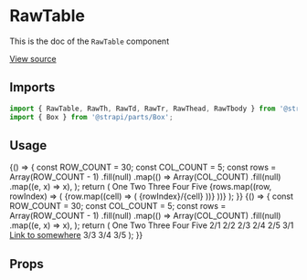 <!--- RawTable.stories.mdx --->


<Meta title="Design System/Technical Components/RawTable" component={RawTable} />

# RawTable

This is the doc of the `RawTable` component

[View source](https://github.com/strapi/parts/tree/develop/packages/strapi-parts/src/RawTable)

## Imports

```js
import { RawTable, RawTh, RawTd, RawTr, RawThead, RawTbody } from '@strapi/parts/RawTable';
import { Box } from '@strapi/parts/Box';
```

## Usage

<Canvas>
  <Story name="base">
    {() => {
      const ROW_COUNT = 30;
      const COL_COUNT = 5;
      const rows = Array(ROW_COUNT - 1)
        .fill(null)
        .map(() =>
          Array(COL_COUNT)
            .fill(null)
            .map((e, x) => x),
        );
      return (
        <Box shadow="filterShadow" padding={3} hasRadius>
          <RawTable colCount={COL_COUNT} rowCount={ROW_COUNT}>
            <RawThead>
              <RawTr>
                <RawTh>
                  <Box padding={2} background="neutral200">
                    One
                  </Box>
                </RawTh>
                <RawTh>
                  <Box padding={2} background="neutral200">
                    Two
                  </Box>
                </RawTh>
                <RawTh>
                  <Box padding={2} background="neutral200">
                    Three
                  </Box>
                </RawTh>
                <RawTh>
                  <Box padding={2} background="neutral200">
                    Four
                  </Box>
                </RawTh>
                <RawTh>
                  <Box padding={2} background="neutral200">
                    Five
                  </Box>
                </RawTh>
              </RawTr>
            </RawThead>
            <RawTbody>
              {rows.map((row, rowIndex) => (
                <RawTr key={`row-${rowIndex}`}>
                  {row.map((cell) => (
                    <RawTd key={`cell-${rowIndex}-${cell}`}>
                      <Box padding={2}>
                        {rowIndex}/{cell}
                      </Box>
                    </RawTd>
                  ))}
                </RawTr>
              ))}
            </RawTbody>
          </RawTable>
        </Box>
      );
    }}
  </Story>
  <Story name="simple">
    {() => {
      const ROW_COUNT = 30;
      const COL_COUNT = 5;
      const rows = Array(ROW_COUNT - 1)
        .fill(null)
        .map(() =>
          Array(COL_COUNT)
            .fill(null)
            .map((e, x) => x),
        );
      return (
        <Box shadow="filterShadow" padding={3} hasRadius>
          <RawTable colCount={COL_COUNT} rowCount={ROW_COUNT}>
            <RawThead>
              <RawTr>
                <RawTh>
                  <Box padding={2} background="neutral200">
                    One
                  </Box>
                </RawTh>
                <RawTh>
                  <Box padding={2} background="neutral200">
                    Two
                  </Box>
                </RawTh>
                <RawTh>
                  <Box padding={2} background="neutral200">
                    Three
                  </Box>
                </RawTh>
                <RawTh>
                  <Box padding={2} background="neutral200">
                    Four
                  </Box>
                </RawTh>
                <RawTh>
                  <Box padding={2} background="neutral200">
                    Five
                  </Box>
                </RawTh>
              </RawTr>
            </RawThead>
            <RawTbody>
              <RawTr>
                <RawTd>2/1</RawTd>
                <RawTd>2/2</RawTd>
                <RawTd>2/3</RawTd>
                <RawTd>2/4</RawTd>
                <RawTd>2/5</RawTd>
              </RawTr>
              <RawTr>
                <RawTd>3/1</RawTd>
                <RawTd>
                  <a href="#">Link to somewhere</a>
                </RawTd>
                <RawTd>3/3</RawTd>
                <RawTd>3/4</RawTd>
                <RawTd>3/5</RawTd>
              </RawTr>
            </RawTbody>
          </RawTable>
        </Box>
      );
    }}
  </Story>
</Canvas>


## Props

<ArgsTable of={RawTable} />
